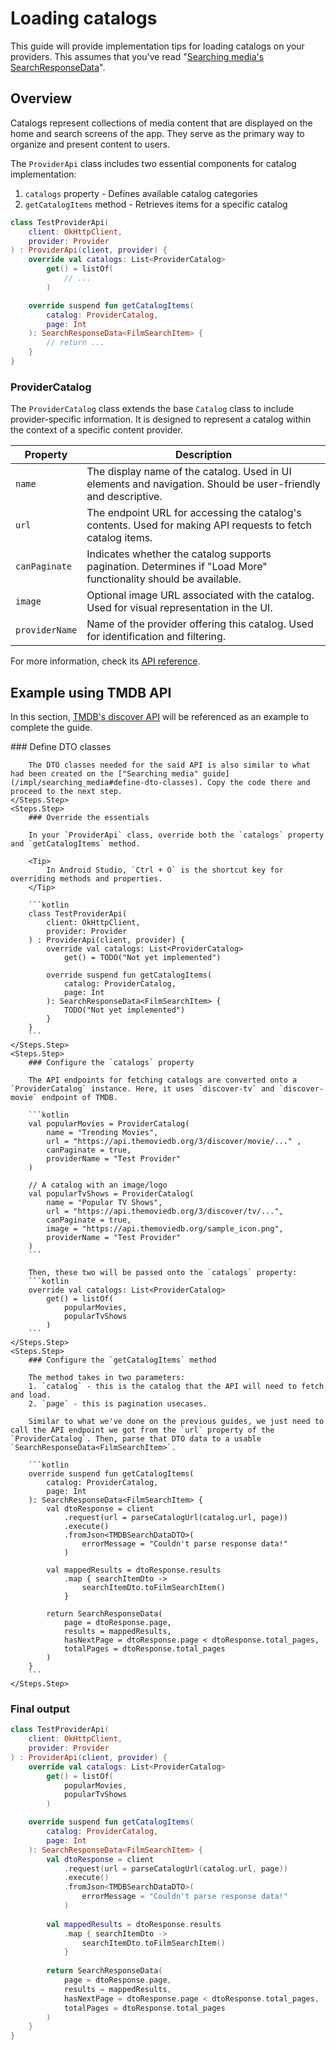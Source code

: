 # Loading catalogs

This guide will provide implementation tips for loading catalogs on your providers. This assumes that you've read "[Searching media's SearchResponseData](/impl/searching_media#search-response-data)".

## Overview

Catalogs represent collections of media content that are displayed on the home and search screens of the app. They serve as the primary way to organize and present content to users.

The `ProviderApi` class includes two essential components for catalog implementation:

1. `catalogs` property - Defines available catalog categories
2. `getCatalogItems` method - Retrieves items for a specific catalog

```kotlin
class TestProviderApi(
    client: OkHttpClient,
    provider: Provider
) : ProviderApi(client, provider) {
    override val catalogs: List<ProviderCatalog>
        get() = listOf(
            // ...
        )

    override suspend fun getCatalogItems(
        catalog: ProviderCatalog,
        page: Int
    ): SearchResponseData<FilmSearchItem> {
        // return ...
    }
}
```

### ProviderCatalog

The `ProviderCatalog` class extends the base `Catalog` class to include provider-specific information. It is designed to represent a catalog within the context of a specific content provider.

| Property | Description |
|----------|-------------|
| `name` | The display name of the catalog. Used in UI elements and navigation. Should be user-friendly and descriptive. |
| `url` | The endpoint URL for accessing the catalog's contents. Used for making API requests to fetch catalog items. |
| `canPaginate` | Indicates whether the catalog supports pagination. Determines if "Load More" functionality should be available. |
| `image` | Optional image URL associated with the catalog. Used for visual representation in the UI. |
| `providerName` | Name of the provider offering this catalog. Used for identification and filtering. |

For more information, check its [API reference](https://flixclusiveorg.github.io/core-stubs/model-provider/com.flixclusive.model.provider/-provider-catalog/index.html).

## Example using TMDB API

In this section, [TMDB's discover API](https://developer.themoviedb.org/reference/discover-movie) will be referenced as an example to complete the guide.

<Steps>
    <Steps.Step>
        ### Define DTO classes

        The DTO classes needed for the said API is also similar to what had been created on the ["Searching media" guide](/impl/searching_media#define-dto-classes). Copy the code there and proceed to the next step.
    </Steps.Step>
    <Steps.Step>
        ### Override the essentials

        In your `ProviderApi` class, override both the `catalogs` property and `getCatalogItems` method.

        <Tip>
            In Android Studio, `Ctrl + O` is the shortcut key for overriding methods and properties.
        </Tip>

        ```kotlin
        class TestProviderApi(
            client: OkHttpClient,
            provider: Provider
        ) : ProviderApi(client, provider) {
            override val catalogs: List<ProviderCatalog>
                get() = TODO("Not yet implemented")

            override suspend fun getCatalogItems(
                catalog: ProviderCatalog,
                page: Int
            ): SearchResponseData<FilmSearchItem> {
                TODO("Not yet implemented")
            }
        }
        ```
    </Steps.Step>
    <Steps.Step>
        ### Configure the `catalogs` property

        The API endpoints for fetching catalogs are converted onto a `ProviderCatalog` instance. Here, it uses `discover-tv` and `discover-movie` endpoint of TMDB. 

        ```kotlin
        val popularMovies = ProviderCatalog(
            name = "Trending Movies",
            url = "https://api.themoviedb.org/3/discover/movie/..." ,
            canPaginate = true,
            providerName = "Test Provider"
        )

        // A catalog with an image/logo
        val popularTvShows = ProviderCatalog(
            name = "Popular TV Shows",
            url = "https://api.themoviedb.org/3/discover/tv/...",
            canPaginate = true,
            image = "https://api.themoviedb.org/sample_icon.png",
            providerName = "Test Provider"
        )
        ```

        Then, these two will be passed onto the `catalogs` property:
        ```kotlin
        override val catalogs: List<ProviderCatalog>
            get() = listOf(
                popularMovies,
                popularTvShows
            )
        ```
    </Steps.Step>
    <Steps.Step>
        ### Configure the `getCatalogItems` method

        The method takes in two parameters:
        1. `catalog` - this is the catalog that the API will need to fetch and load.
        2. `page` - this is pagination usecases.

        Similar to what we've done on the previous guides, we just need to call the API endpoint we got from the `url` property of the `ProviderCatalog`. Then, parse that DTO data to a usable `SearchResponseData<FilmSearchItem>`.

        ```kotlin
        override suspend fun getCatalogItems(
            catalog: ProviderCatalog,
            page: Int
        ): SearchResponseData<FilmSearchItem> {
            val dtoResponse = client
                .request(url = parseCatalogUrl(catalog.url, page))
                .execute()
                .fromJson<TMDBSearchDataDTO>(
                    errorMessage = "Couldn't parse response data!"
                )
        
            val mappedResults = dtoResponse.results
                .map { searchItemDto ->
                    searchItemDto.toFilmSearchItem()
                }
        
            return SearchResponseData(
                page = dtoResponse.page,
                results = mappedResults,
                hasNextPage = dtoResponse.page < dtoResponse.total_pages,
                totalPages = dtoResponse.total_pages
            )
        }
        ```
    </Steps.Step>
</Steps>

### Final output

```kotlin
class TestProviderApi(
    client: OkHttpClient,
    provider: Provider
) : ProviderApi(client, provider) {
    override val catalogs: List<ProviderCatalog>
        get() = listOf(
            popularMovies,
            popularTvShows
        )

    override suspend fun getCatalogItems(
        catalog: ProviderCatalog,
        page: Int
    ): SearchResponseData<FilmSearchItem> {
        val dtoResponse = client
            .request(url = parseCatalogUrl(catalog.url, page))
            .execute()
            .fromJson<TMDBSearchDataDTO>(
                errorMessage = "Couldn't parse response data!"
            )
    
        val mappedResults = dtoResponse.results
            .map { searchItemDto ->
                searchItemDto.toFilmSearchItem()
            }
    
        return SearchResponseData(
            page = dtoResponse.page,
            results = mappedResults,
            hasNextPage = dtoResponse.page < dtoResponse.total_pages,
            totalPages = dtoResponse.total_pages
        )
    }
}
```